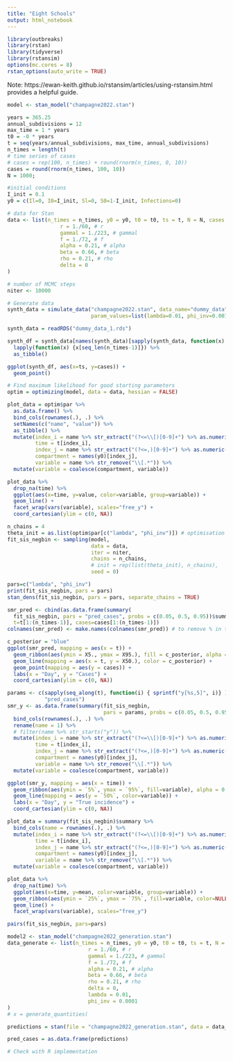 ```yaml
---
title: "Eight Schools"
output: html_notebook
---
```


```r
library(outbreaks)
library(rstan)
library(tidyverse)
library(rstansim)
options(mc.cores = 8)
rstan_options(auto_write = TRUE)
```

Note: https://ewan-keith.github.io/rstansim/articles/using-rstansim.html provides a helpful guide.

```r
model <- stan_model("champagne2022.stan")

years = 365.25
annual_subdivisions = 12
max_time = 1 * years
t0 = -0 * years
t = seq(years/annual_subdivisions, max_time, annual_subdivisions)
n_times = length(t)
# time series of cases
# cases = rep(100, n_times) + round(rnorm(n_times, 0, 10))
cases = round(rnorm(n_times, 100, 10))
N = 1000;

#initial conditions
I_init = 0.1
y0 = c(Il=0, I0=I_init, Sl=0, S0=1-I_init, Infections=0)

# data for Stan
data <- list(n_times = n_times, y0 = y0, t0 = t0, ts = t, N = N, cases = cases,
                 r = 1./60, # r
                 gammal = 1./223, # gammal
                 f = 1./72, # f
                 alpha = 0.21, # alpha
                 beta = 0.66, # beta
                 rho = 0.21, # rho
                 delta = 0
)

# number of MCMC steps
niter <- 10000
```

```r
# Generate data
synth_data = simulate_data("champagne2022.stan", data_name="dummy_data", input_data=data,
                           param_values=list(lambda=0.01, phi_inv=0.001))

synth_data = readRDS("dummy_data_1.rds")

synth_df = synth_data[names(synth_data)[sapply(synth_data, function(x) {length(x) == n_times})]] %>%
  lapply(function(x) {x[seq_len(n_times-1)]}) %>%
  as_tibble()

ggplot(synth_df, aes(x=ts, y=cases)) +
  geom_point()
```

```r
# Find maximum likelihood for good starting parameters
optim = optimizing(model, data = data, hessian = FALSE)

plot_data = optim$par %>%
  as.data.frame() %>%
  bind_cols(rownames(.), .) %>%
  setNames(c("name", "value")) %>%
  as_tibble() %>%
  mutate(index_i = name %>% str_extract("(?<=\\[)[0-9]+") %>% as.numeric(),
         time = t[index_i],
         index_j = name %>% str_extract("(?<=,)[0-9]+") %>% as.numeric(),
         compartment = names(y0)[index_j],
         variable = name %>% str_remove("\\[.*")) %>%
  mutate(variable = coalesce(compartment, variable))

plot_data %>%
  drop_na(time) %>%
  ggplot(aes(x=time, y=value, color=variable, group=variable)) +
  geom_line() +
  facet_wrap(vars(variable), scales="free_y") +
  coord_cartesian(ylim = c(0, NA))
```

```r
n_chains = 4
theta_init = as.list(optim$par[c("lambda", "phi_inv")]) # optimisation results
fit_sis_negbin <- sampling(model,
                           data = data,
                           iter = niter,
                           chains = n_chains, 
                           # init = rep(list(theta_init), n_chains),
                           seed = 0)
```

```r
pars=c("lambda", "phi_inv")
print(fit_sis_negbin, pars = pars)
stan_dens(fit_sis_negbin, pars = pars, separate_chains = TRUE)

smr_pred <- cbind(as.data.frame(summary(
  fit_sis_negbin, pars = "pred_cases", probs = c(0.05, 0.5, 0.95))$summary),
  t=t[1:(n_times-1)], cases=cases[1:(n_times-1)])
colnames(smr_pred) <- make.names(colnames(smr_pred)) # to remove % in the col names

c_posterior = "blue"
ggplot(smr_pred, mapping = aes(x = t)) +
  geom_ribbon(aes(ymin = X5., ymax = X95.), fill = c_posterior, alpha = 0.35) +
  geom_line(mapping = aes(x = t, y = X50.), color = c_posterior) + 
  geom_point(mapping = aes(y = cases)) +
  labs(x = "Day", y = "Cases") +
  coord_cartesian(ylim = c(0, NA))

params <- c(sapply(seq_along(t), function(i) { sprintf("y[%s,5]", i)} ), #number of infected for each day
            "pred_cases")
smr_y <- as.data.frame(summary(fit_sis_negbin, 
                               pars = params, probs = c(0.05, 0.5, 0.95))$summary) %>%
  bind_cols(rownames(.), .) %>%
  rename(name = 1) %>%
  # filter(name %>% str_starts("y")) %>%
  mutate(index_i = name %>% str_extract("(?<=\\[)[0-9]+") %>% as.numeric(),
         time = t[index_i],
         index_j = name %>% str_extract("(?<=,)[0-9]+") %>% as.numeric(),
         compartment = names(y0)[index_j],
         variable = name %>% str_remove("\\[.*")) %>%
  mutate(variable = coalesce(compartment, variable))

ggplot(smr_y, mapping = aes(x = time)) +
  geom_ribbon(aes(ymin = `5%`, ymax = `95%`, fill=variable), alpha = 0.35) +
  geom_line(mapping = aes(y = `50%`, color=variable)) + 
  labs(x = "Day", y = "True incidence") +
  coord_cartesian(ylim = c(0, NA))
```

```r
plot_data = summary(fit_sis_negbin)$summary %>%
  bind_cols(name = rownames(.), .) %>%
  mutate(index_i = name %>% str_extract("(?<=\\[)[0-9]+") %>% as.numeric(),
         time = t[index_i],
         index_j = name %>% str_extract("(?<=,)[0-9]+") %>% as.numeric(),
         compartment = names(y0)[index_j],
         variable = name %>% str_remove("\\[.*")) %>%
  mutate(variable = coalesce(compartment, variable))

plot_data %>%
  drop_na(time) %>%
  ggplot(aes(x=time, y=mean, color=variable, group=variable)) +
  geom_ribbon(aes(ymin = `25%`, ymax = `75%`, fill=variable, color=NULL), alpha=0.5) +
  geom_line() +
  facet_wrap(vars(variable), scales="free_y")

pairs(fit_sis_negbin, pars=pars)
```

```r
model2 <- stan_model("champagne2022_generation.stan")
data_generate <- list(n_times = n_times, y0 = y0, t0 = t0, ts = t, N = N,
                          r = 1./60, # r
                          gammal = 1./223, # gammal
                          f = 1./72, # f
                          alpha = 0.21, # alpha
                          beta = 0.66, # beta
                          rho = 0.21, # rho
                          delta = 0,
                          lambda = 0.01,
                          phi_inv = 0.0001
)
# x = generate_quantities(

predictions = stan(file = "champagne2022_generation.stan", data = data_generate, chains = 1, iter = 1, algorithm = "Fixed_param")

pred_cases = as.data.frame(predictions)

# Check with R implementation

```
